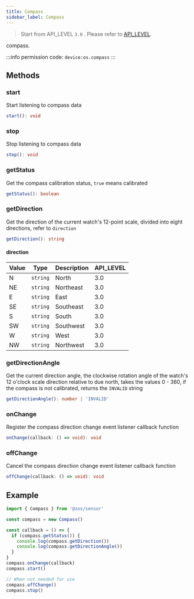 ```yaml
---
title: Compass
sidebar_label: Compass
---
```


> Start from API_LEVEL `3.0` . Please refer to [API_LEVEL](../../../../guides/framework/device/compatibility.md).

compass.

:::info
permission code: `device:os.compass`
:::

## Methods

### start

Start listening to compass data

```ts
start(): void
```

### stop

Stop listening to compass data

```ts
stop(): void
```

### getStatus

Get the compass calibration status, `true` means calibrated

```ts
getStatus(): boolean
```

### getDirection

Get the direction of the current watch's 12-point scale, divided into eight directions, refer to `direction`

```ts
getDirection(): string
```

#### direction

| Value | Type                | Description | API_LEVEL |
| ----- | ------------------- | ----------- | --------- |
| N     | <code>string</code> | North       | 3.0       |
| NE    | <code>string</code> | Northeast   | 3.0       |
| E     | <code>string</code> | East        | 3.0       |
| SE    | <code>string</code> | Southeast   | 3.0       |
| S     | <code>string</code> | South       | 3.0       |
| SW    | <code>string</code> | Southwest   | 3.0       |
| W     | <code>string</code> | West        | 3.0       |
| NW    | <code>string</code> | Northwest   | 3.0       |

### getDirectionAngle

Get the current direction angle, the clockwise rotation angle of the watch's 12 o'clock scale direction relative to due north, takes the values 0 - 360, if the compass is not calibrated, returns the `INVALID` string

```ts
getDirectionAngle(): number | 'INVALID'
```

### onChange

Register the compass direction change event listener callback function

```ts
onChange(callback: () => void): void
```

### offChange

Cancel the compass direction change event listener callback function

```ts
offChange(callback: () => void): void
```

## Example

```js
import { Compass } from '@zos/sensor'

const compass = new Compass()

const callback = () => {
  if (compass.getStatus()) {
    console.log(compass.getDirection())
    console.log(compass.getDirectionAngle())
  }
}
compass.onChange(callback)
compass.start()

// When not needed for use
compass.offChange()
compass.stop()
```
